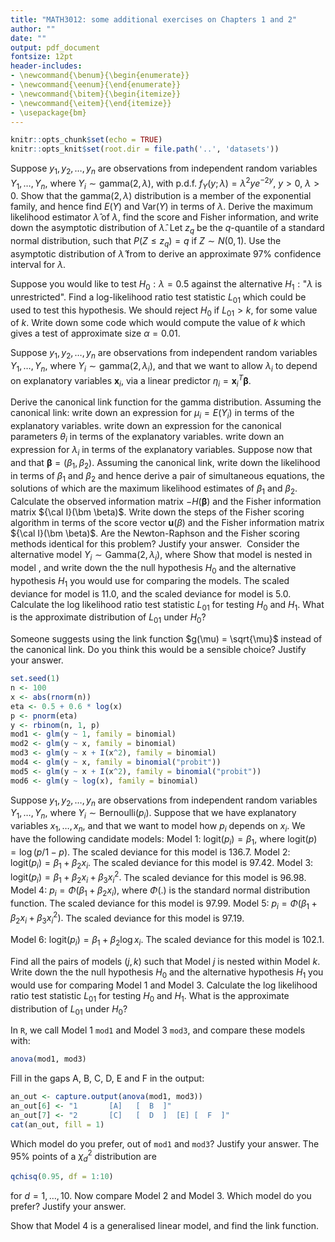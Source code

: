 ```yaml
---
title: "MATH3012: some additional exercises on Chapters 1 and 2"
author: ""
date: ""
output: pdf_document
fontsize: 12pt
header-includes:
- \newcommand{\benum}{\begin{enumerate}}
- \newcommand{\eenum}{\end{enumerate}}
- \newcommand{\bitem}{\begin{itemize}}
- \newcommand{\eitem}{\end{itemize}}
- \usepackage{bm}
---
```


```r
knitr::opts_chunk$set(echo = TRUE)
knitr::opts_knit$set(root.dir = file.path('..', 'datasets'))
```


\benum
\item 
Suppose $y_1,y_2,\ldots,y_n$ are observations from independent
random variables $Y_1, \ldots, Y_n$, where 
$Y_i \sim \text{gamma}(2, \lambda)$, with  p.d.f.
$f_{Y}(y; \lambda) = \lambda^2 y e^{-2 y}$, $y > 0$,
$\lambda > 0$.
 \benum
 \item Show that the $\text{gamma}(2, \lambda)$ distribution is a member
  of the exponential family, and hence find $E(Y)$
  and $\text{Var}(Y)$ in terms of $\lambda$.
  \item
  Derive the maximum likelihood estimator $\hat \lambda$ of $\lambda$,
  find the score and Fisher information, and
  write down the asymptotic distribution of $\hat \lambda$. \label{pt:lik}
  \item Let $z_q$ be the $q$-quantile
    of a standard normal distribution, such that
    $P(Z \leq z_q) = q$ if $Z \sim N(0, 1)$.
    Use the asymptotic distribution of $\hat \lambda$ from \ref{pt:lik} to
    derive an approximate $97 \%$ confidence
    interval for $\lambda$.
  \item Suppose you would like to test $H_0: \lambda = 0.5$ against
  the alternative $H_1: \text{"$\lambda$ is unrestricted"}.$
  Find a log-likelihood ratio test statistic $L_{01}$ which could be used to test this hypothesis.
  We should reject $H_0$ if $L_{01} > k$, for some value of $k$.
  Write down some \texttt{R} code which would compute the value of $k$ which gives
  a test of approximate size $\alpha = 0.01$.
 \eenum
 
\item 
Suppose $y_1,y_2,\ldots,y_n$ are observations from independent
random variables $Y_1, \ldots, Y_n$, where 
$Y_i \sim \text{gamma}(2, \lambda_i)$, and that we want to allow $\lambda_i$ to
    depend on explanatory variables ${\bm x}_i$, via a linear
    predictor $\eta_i = {\bm x}_i^T {\bm \beta}$. 

\benum
\item Derive
    the canonical link function for the gamma distribution.
\item Assuming the canonical link:
\benum
\item write down an expression for
$\mu_i = E(Y_i)$ in terms of the explanatory variables.
\item write down an expression for 
the canonical parameters $\theta_i$ in terms of the explanatory variables.
\item write down an expression for $\lambda_i$ in terms of the explanatory variables.
\eenum
\item Suppose now that
\begin{equation}
\eta_i = \beta_1 + \beta_2 x_{i}
\label{eq:mod_linear}
\end{equation}
and that $\bm \beta = (\beta_1, \beta_2)$.
Assuming the canonical link, write down the likelihood in terms of $\beta_1$ and $\beta_2$
  and hence derive a pair of simultaneous equations, the solutions of which are the maximum likelihood estimates of $\beta_1$ and $\beta_2$.
\item Calculate the observed information matrix $-H(\bm \beta)$
  and the Fisher information matrix ${\cal I}(\bm \beta)$.
  Write down the steps of the Fisher scoring algorithm in terms of
  the score vector $\bm u(\beta)$ and the Fisher information matrix ${\cal I}(\bm \beta)$.
  Are the Newton-Raphson and the Fisher scoring methods identical
  for this problem? Justify your answer.
\item \ Consider
    the alternative model $Y_i \sim \text{Gamma}(2, \lambda_i)$,
  where
\begin{equation}
  \log \lambda_i = \beta_1 + \beta_2 x_i + \beta_3 x_{i}^2.
  \label{eq:mod_quad}
\end{equation}
Show that model \eqref{eq:mod_linear} is nested in model \eqref{eq:mod_quad},
and write down the the null hypothesis $H_0$ and the
alternative hypothesis $H_1$ you would use for comparing the models.
\item The scaled deviance for model \eqref{eq:mod_linear} is 11.0,
  and the scaled deviance for model \eqref{eq:mod_quad} is 5.0.
  Calculate the log likelihood ratio test statistic $L_{01}$ for testing
  $H_0$ and $H_1$. What is the approximate distribution of $L_{01}$ under $H_0$?
\item Someone suggests using the link function $g(\mu) = \sqrt{\mu}$
instead of the canonical link. Do you think this would be a sensible choice?
Justify your answer.
\eenum

\item
```r
set.seed(1)
n <- 100
x <- abs(rnorm(n))
eta <- 0.5 + 0.6 * log(x)
p <- pnorm(eta)
y <- rbinom(n, 1, p)
mod1 <- glm(y ~ 1, family = binomial)
mod2 <- glm(y ~ x, family = binomial)
mod3 <- glm(y ~ x + I(x^2), family = binomial)
mod4 <- glm(y ~ x, family = binomial("probit"))
mod5 <- glm(y ~ x + I(x^2), family = binomial("probit"))
mod6 <- glm(y ~ log(x), family = binomial)
```
Suppose $y_1,y_2,\ldots,y_n$ are observations from independent
random variables $Y_1, \ldots, Y_n$, where 
$Y_i \sim \text{Bernoulli}(p_i)$. Suppose that we have explanatory variables
$x_1, \ldots, x_n$, and that we want to model how $p_i$ depends on $x_i$.
We have the following candidate models:
\bitem
\item Model 1: $\text{logit}(p_i) = \beta_1,$ where $\text{logit}(p) = \log(p / 1- p)$.
The scaled deviance for this model is $136.7$.
\item Model 2: $\text{logit}(p_i) = \beta_1 + \beta_2 x_i.$
The scaled deviance for this model is $97.42$.
\item Model 3: $\text{logit}(p_i) = \beta_1 + \beta_2 x_i + \beta_3 x_i^2.$
The scaled deviance for this model is $96.98$.
\item Model 4: $p_i = \Phi(\beta_1 + \beta_2 x_i),$
where $\Phi(.)$ is the standard normal distribution function.
The scaled deviance for this model is $97.99$.
\item Model 5: $p_i = \Phi(\beta_1 + \beta_2 x_i + \beta_3 x_i^2).$
The scaled deviance for this model is $97.19$.
\item Model 6: $\text{logit}(p_i) = \beta_1 + \beta_2 \log x_i.$
The scaled deviance for this model is $102.1$.
\eitem

\benum
\item Find all the pairs of models $(j, k)$ such that Model $j$ is 
nested within Model $k$. 
\item Write down the the null hypothesis $H_0$ and the
alternative hypothesis $H_1$ you would use for comparing 
Model 1 and Model 3.
\item Calculate the log likelihood ratio test statistic $L_{01}$ for testing
  $H_0$ and $H_1$. What is the approximate distribution of $L_{01}$ under $H_0$?
\item In `R`, we call Model 1 `mod1` and Model 3 `mod3`, and compare these
models with:
```r
anova(mod1, mod3)
```
Fill in the gaps A, B, C, D, E and F in the output:
```r
an_out <- capture.output(anova(mod1, mod3))
an_out[6] <- "1       [A]   [  B  ]"
an_out[7] <- "2       [C]   [  D  ]  [E] [  F  ]"
cat(an_out, fill = 1)
```
Which model do you prefer, out of `mod1` and `mod3`?
Justify your answer.
The $95\%$ points of a $\chi^2_d$ distribution are
```r
qchisq(0.95, df = 1:10)
```
for $d = 1, \ldots, 10$.
\item Now compare Model 2 and Model 3. Which model do you prefer?
Justify your answer.
\item Show that Model 4 is a generalised linear model,
and find the link function.
\eenum

\eenum